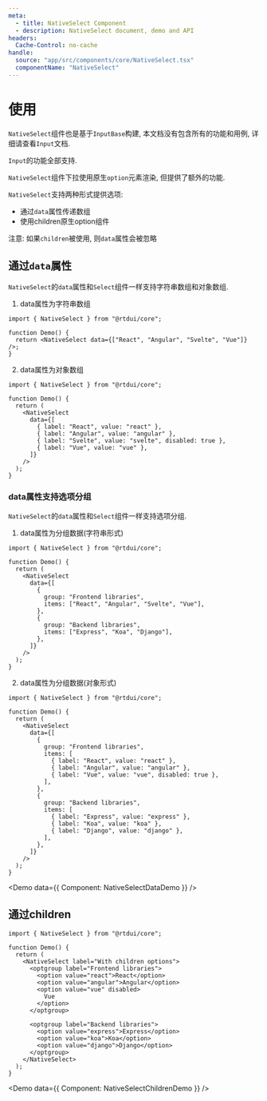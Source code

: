 ```yaml
---
meta:
  - title: NativeSelect Component
  - description: NativeSelect document, demo and API
headers:
  Cache-Control: no-cache
handle:
  source: "app/src/components/core/NativeSelect.tsx"
  componentName: "NativeSelect"
---
```



# 使用

`NativeSelect`组件也是基于`InputBase`构建, 本文档没有包含所有的功能和用例, 详细请查看`Input`文档.

`Input`的功能全部支持.

`NativeSelect`组件下拉使用原生`option`元素渲染, 但提供了额外的功能.

`NativeSelect`支持两种形式提供选项:

- 通过`data`属性传递数组
- 使用children原生option组件

注意: 如果`children`被使用, 则`data`属性会被忽略

## 通过`data`属性

`NativeSelect`的`data`属性和`Select`组件一样支持字符串数组和对象数组.

1. data属性为字符串数组

```tsx
import { NativeSelect } from "@rtdui/core";

function Demo() {
  return <NativeSelect data={["React", "Angular", "Svelte", "Vue"]} />;
}
```

2. data属性为对象数组

```tsx
import { NativeSelect } from "@rtdui/core";

function Demo() {
  return (
    <NativeSelect
      data={[
        { label: "React", value: "react" },
        { label: "Angular", value: "angular" },
        { label: "Svelte", value: "svelte", disabled: true },
        { label: "Vue", value: "vue" },
      ]}
    />
  );
}
```

### data属性支持选项分组

`NativeSelect`的`data`属性和`Select`组件一样支持选项分组.

1. data属性为分组数据(字符串形式)

```tsx
import { NativeSelect } from "@rtdui/core";

function Demo() {
  return (
    <NativeSelect
      data={[
        {
          group: "Frontend libraries",
          items: ["React", "Angular", "Svelte", "Vue"],
        },
        {
          group: "Backend libraries",
          items: ["Express", "Koa", "Django"],
        },
      ]}
    />
  );
}
```

2. data属性为分组数据(对象形式)

```tsx
import { NativeSelect } from "@rtdui/core";

function Demo() {
  return (
    <NativeSelect
      data={[
        {
          group: "Frontend libraries",
          items: [
            { label: "React", value: "react" },
            { label: "Angular", value: "angular" },
            { label: "Vue", value: "vue", disabled: true },
          ],
        },
        {
          group: "Backend libraries",
          items: [
            { label: "Express", value: "express" },
            { label: "Koa", value: "koa" },
            { label: "Django", value: "django" },
          ],
        },
      ]}
    />
  );
}
```

<Demo data={{ Component: NativeSelectDataDemo }} />

## 通过children

```tsx
import { NativeSelect } from "@rtdui/core";

function Demo() {
  return (
    <NativeSelect label="With children options">
      <optgroup label="Frontend libraries">
        <option value="react">React</option>
        <option value="angular">Angular</option>
        <option value="vue" disabled>
          Vue
        </option>
      </optgroup>

      <optgroup label="Backend libraries">
        <option value="express">Express</option>
        <option value="koa">Koa</option>
        <option value="django">Django</option>
      </optgroup>
    </NativeSelect>
  );
}
```

<Demo data={{ Component: NativeSelectChildrenDemo }} />
